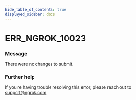 ```yaml
---
hide_table_of_contents: true
displayed_sidebar: docs
---
```



# ERR_NGROK_10023

### Message

There were no changes to submit.

### Further help

If you're having trouble resolving this error, please reach out to [support@ngrok.com](mailto:support@ngrok.com?subject=Help%20with%20ERR_NGROK_10023)

<ErrorDetails error="err_ngrok_10023" />
